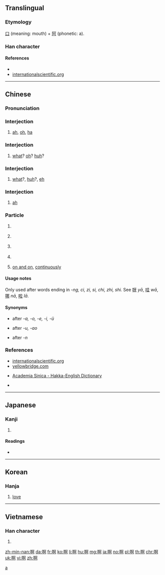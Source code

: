 {{also|a}}
==Translingual==
{{stroke order|strokes=11}}

===Etymology===
[[口]] (meaning: mouth) + [[阿]] (phonetic: a).

===Han character===
{{Han char|rn=30|rad=口|as=08|sn=11|four=61020|canj=RNLR|ids=⿰口阿}}

====References====
* {{Han ref|kx=0195.040|dkj=03808|dj=0416.050|hdz=10634.180|uh=554A|ud=21834|bh=B0DA|bd=45274}}
* [http://internationalscientific.org/CharacterASP/CharacterEtymology.aspx?characterInput=%E5%95%8A internationalscientific.org]

----

==Chinese==
{{zh-forms}}

===Pronunciation===
{{zh-pron
|m=ā,á,ǎ,à,a
|c=aa1,aa2,aa3,aa4
|h=pfs=o, ó;hpy=o2, o3
|mn=--ah
|w=
|mc=
|oc=
|ma=Zh-ā.ogg
|ma2=Zh-a.ogg
|cat=intj,part
}}

===Interjection===
{{cmn-interj|ts|pin=[[ā#Mandarin|ā]]|pint=a1}} {{attention|cmn|have multiple zh-pron boxes for each pronunciation?}}

# {{non-gloss definition|(used by itself to express surprise)}} [[ah]], [[oh]], [[ha]]
#: {{zh-x|'''啊{Ā}'''！我 又 贏 了！|'''Ha'''! I've won again!|inline=0}}

===Interjection===
{{cmn-interj|ts|pin=[[ǎ#Mandarin|ǎ]]|pint=a3}}

# {{non-gloss definition|(indicating puzzled surprise)}} [[what]]? [[oh]]? [[huh]]?
#: {{zh-x|'''啊{Ǎ}'''！真 有 這 事兒{r}？|What? Is that really so?|inline=0}}

===Interjection===
{{cmn-interj|ts|pin=[[á#Mandarin|á]]|pint=a2}}

# {{non-gloss definition|(indicating doubt or questioning)}} [[what]]?, [[huh]]?, [[eh]]
#: {{zh-x|'''啊{Á}'''？你 說 什麼？|Huh, what did you say?|inline=0}}

===Interjection===
{{cmn-interj|ts|pin=[[à#Mandarin|à]]|pint=a4}}

# {{non-gloss definition|(indicating agreement/approval)}} [[ah]]
#: {{zh-x|'''啊{À}'''，好 吧。|Well, OK.|inline=0}}

===Particle===
{{cmn-particle|ts|pin=[[a#Mandarin|a]]|pint=a}}

# {{non-gloss definition|sentence-final particle expressing surprise}}
#: {{zh-x|你 不 來 '''啊{a}'''？|So you're not coming?|inline=1}}
# {{non-gloss definition|sentence-final particle expressing exclamation, excitement or enthusiasm}}
#: {{zh-x|多 好 天兒{r} '''啊{a}'''！|What a fine day!|inline=1}}
#: {{zh-x|謝謝 '''啊{a}'''|Thanks|inline=1}}
# {{non-gloss definition|sentence-final particle softening the request}}
#: {{zh-x|老 ^王 '''啊{a}'''，這 可 不行 '''啊{a}'''！|Wang, this won't do!|inline=1}}
# {{non-gloss definition|used in enumerations, for confirmation (often untranslated)}}
#: {{zh-x|錢 '''啊{a}'''，書 '''啊{a}'''，表 '''啊{a}'''，我 都 丟 了。|Money, books, watch, I lost everything.|inline=1}}
# [[on and on]], [[continuously]]

====Usage notes====
Only used after words ending in ''-ng, ci, zi, si, chi, zhi, shi.'' See [[呀]] ''yā'', [[哇]] ''wā'', [[哪]] ''nā'', [[啦]] ''lā''.

====Synonyms====
* {{l|cmn|呀}} after '' -a, -o, -e, -i, -ü''
* {{l|cmn|哇}} after ''-u, -ao''
* {{l|cmn|哪}} after ''-n''

===References===
* [http://internationalscientific.org/CharacterASP/CharacterEtymology.aspx?characterInput=%E5%95%8A internationalscientific.org]
* [http://www.yellowbridge.com/chinese/wordsearch.php?searchMode=C&word=%E5%95%8A yellowbridge.com]
* {{qualifier|Hakka}} [http://minhakka.ling.sinica.edu.tw/bkg/hakyin/search.php?DETAIL=1&LIMIT=id=29415&dbname=su_tian_1&graph=2 Academia Sinica - Hakka-English Dictionary]
* {{qualifier|Hakka}} {{R:hak:Lau 1997}}

[[Category:Beginning Mandarin|a]]

----

==Japanese==

===Kanji===
{{ja-kanji|grade=|rs=口08}}

# {{defn|lang=ja|sort=口08}}

====Readings====
* {{ja-readings|on=[[あ]] (a)|kun=[[こえ]] (koe)}}

----

==Korean==

===Hanja===
{{ko-hanja|hangeul=아|rv=a|mr=a}}

# [[love]]

----

==Vietnamese==

===Han character===
{{vi-hantu|[[à]], [[a]], [[ạ]]|rs=口08}}

# {{defn|lang=vi|sort=口08}}

[[zh-min-nan:啊]]
[[da:啊]]
[[fr:啊]]
[[ko:啊]]
[[li:啊]]
[[hu:啊]]
[[mg:啊]]
[[ja:啊]]
[[no:啊]]
[[pl:啊]]
[[th:啊]]
[[chr:啊]]
[[uk:啊]]
[[vi:啊]]
[[zh:啊]]